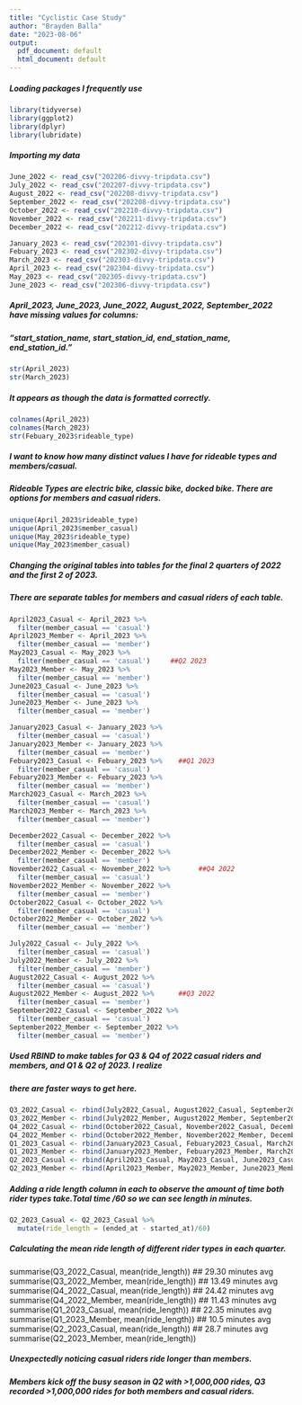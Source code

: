 ---
title: "Cyclistic Case Study"
author: "Brayden Balla"
date: "2023-08-06"
output:
  pdf_document: default
  html_document: default
---


##### Loading packages I frequently use

```{r message=FALSE, warning=FALSE, paged.print=FALSE}

library(tidyverse)
library(ggplot2)
library(dplyr)
library(lubridate)

```

##### Importing my data 

```{r Loading Data}

June_2022 <- read_csv("202206-divvy-tripdata.csv")
July_2022 <- read_csv("202207-divvy-tripdata.csv")
August_2022 <- read_csv("202208-divvy-tripdata.csv")
September_2022 <- read_csv("202208-divvy-tripdata.csv") 
October_2022 <- read_csv("202210-divvy-tripdata.csv") 
November_2022 <- read_csv("202211-divvy-tripdata.csv")
December_2022 <- read_csv("202212-divvy-tripdata.csv")

January_2023 <- read_csv("202301-divvy-tripdata.csv")
Febuary_2023 <- read_csv("202302-divvy-tripdata.csv")
March_2023 <- read_csv("202303-divvy-tripdata.csv")
April_2023 <- read_csv("202304-divvy-tripdata.csv")
May_2023 <- read_csv("202305-divvy-tripdata.csv")
June_2023 <- read_csv("202306-divvy-tripdata.csv")

```


##### April_2023, June_2023, June_2022, August_2022, September_2022 have missing values for columns:
##### "start_station_name, start_station_id, end_station_name, end_station_id."

```{r Structure Preview}

str(April_2023)
str(March_2023)

```

##### It appears as though the data is formatted correctly. 

```{r Final structure preview}

colnames(April_2023)
colnames(March_2023)
str(Febuary_2023$rideable_type)

```

##### I want to know how many distinct values I have for rideable types and members/casual.
##### Rideable Types are electric bike, classic bike, docked bike. There are options for members and casual riders.  

```{r distinct values}

unique(April_2023$rideable_type)
unique(April_2023$member_casual)
unique(May_2023$rideable_type)
unique(May_2023$member_casual)  

```

##### Changing the original tables into tables for the final 2 quarters of 2022 and the first 2 of 2023.
##### There are separate tables for members and casual riders of each table.

```{r}
April2023_Casual <- April_2023 %>%
  filter(member_casual == 'casual')
April2023_Member <- April_2023 %>%
  filter(member_casual == 'member')
May2023_Casual <- May_2023 %>%
  filter(member_casual == 'casual')     ##Q2 2023
May2023_Member <- May_2023 %>%
  filter(member_casual == 'member')
June2023_Casual <- June_2023 %>%
  filter(member_casual == 'casual')
June2023_Member <- June_2023 %>%
  filter(member_casual == 'member')

January2023_Casual <- January_2023 %>%
  filter(member_casual == 'casual')
January2023_Member <- January_2023 %>%
  filter(member_casual == 'member')
Febuary2023_Casual <- Febuary_2023 %>%    ##Q1 2023
  filter(member_casual == 'casual')
Febuary2023_Member <- Febuary_2023 %>%
  filter(member_casual == 'member')
March2023_Casual <- March_2023 %>%
  filter(member_casual == 'casual')
March2023_Member <- March_2023 %>%
  filter(member_casual == 'member')

December2022_Casual <- December_2022 %>%
  filter(member_casual == 'casual')
December2022_Member <- December_2022 %>%
  filter(member_casual == 'member')
November2022_Casual <- November_2022 %>%       ##Q4 2022
  filter(member_casual == 'casual')
November2022_Member <- November_2022 %>%
  filter(member_casual == 'member')
October2022_Casual <- October_2022 %>%
  filter(member_casual == 'casual')
October2022_Member <- October_2022 %>%
  filter(member_casual == 'member')

July2022_Casual <- July_2022 %>%
  filter(member_casual == 'casual')
July2022_Member <- July_2022 %>%
  filter(member_casual == 'member')
August2022_Casual <- August_2022 %>%
  filter(member_casual == 'casual')
August2022_Member <- August_2022 %>%      ##Q3 2022
  filter(member_casual == 'member')
September2022_Casual <- September_2022 %>%
  filter(member_casual == 'casual')
September2022_Member <- September_2022 %>%
  filter(member_casual == 'member')

```

##### Used RBIND to make tables for Q3 & Q4 of 2022 casual riders and members, and Q1 & Q2 of 2023. I realize 
##### there are faster ways to get here.

```{r}
Q3_2022_Casual <- rbind(July2022_Casual, August2022_Casual, September2022_Casual)
Q3_2022_Member <- rbind(July2022_Member, August2022_Member, September2022_Member)
Q4_2022_Casual <- rbind(October2022_Casual, November2022_Casual, December2022_Casual)
Q4_2022_Member <- rbind(October2022_Member, November2022_Member, December2022_Member)
Q1_2023_Casual <- rbind(January2023_Casual, Febuary2023_Casual, March2023_Casual)
Q1_2023_Member <- rbind(January2023_Member, Febuary2023_Member, March2023_Member)
Q2_2023_Casual <- rbind(April2023_Casual, May2023_Casual, June2023_Casual)
Q2_2023_Member <- rbind(April2023_Member, May2023_Member, June2023_Member)

```

##### Adding a ride length column in each to observe the amount of time both rider types take.Total time /60 so we can see length in minutes.

```{r}

Q2_2023_Casual <- Q2_2023_Casual %>%
  mutate(ride_length = (ended_at - started_at)/60)

```

##### Calculating the mean ride length of different rider types in each quarter.


summarise(Q3_2022_Casual, mean(ride_length))     ## 29.30 minutes avg 
summarise(Q3_2022_Member, mean(ride_length))     ## 13.49 minutes avg
summarise(Q4_2022_Casual, mean(ride_length))     ## 24.42 minutes avg
summarise(Q4_2022_Member, mean(ride_length))     ## 11.43 minutes avg
summarise(Q1_2023_Casual, mean(ride_length))     ## 22.35 minutes avg
summarise(Q1_2023_Member, mean(ride_length))     ## 10.5 minutes avg
summarise(Q2_2023_Casual, mean(ride_length))     ## 28.7 minutes avg
summarise(Q2_2023_Member, mean(ride_length))       



##### Unexpectedly noticing casual riders ride longer than members. 
##### Members kick off the busy season in Q2 with >1,000,000 rides, Q3 recorded >1,000,000 rides for both members and casual riders. 


